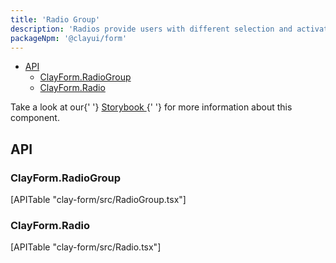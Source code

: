 ```yaml
---
title: 'Radio Group'
description: 'Radios provide users with different selection and activation tools.'
packageNpm: '@clayui/form'
---
```



<div class="nav-toc-absolute">
<div class="nav-toc">

-   [API](#api)
    -   [ClayForm.RadioGroup](#clayform.radiogroup)
    -   [ClayForm.Radio](#clayform.radio)

</div>
</div>

<div class="clay-site-alert alert alert-warning">
	Take a look at our{' '}
	<a href="https://storybook-clayui.netlify.com/?path=/story/clayradiogroup--default">
		Storybook
	</a>{' '}
	for more information about this component.
</div>

<RadioGroup />

## API

### ClayForm.RadioGroup

<div>[APITable "clay-form/src/RadioGroup.tsx"]</div>

### ClayForm.Radio

<div>[APITable "clay-form/src/Radio.tsx"]</div>
